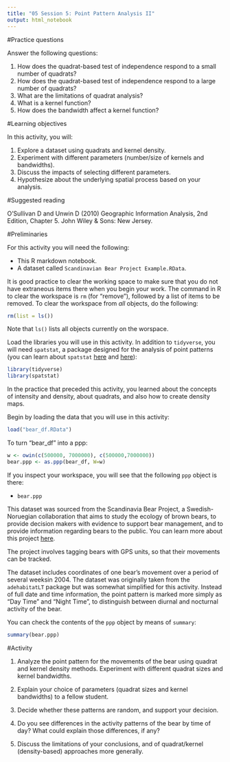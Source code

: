 ---
title: "05 Session 5: Point Pattern Analysis II"
output: html_notebook
---

#Practice questions

Answer the following questions:

1. How does the quadrat-based test of independence respond to a small number of quadrats?
2. How does the quadrat-based test of independence respond to a large number of quadrats?
3. What are the limitations of quadrat analysis?
4. What is a kernel function?
5. How does the bandwidth affect a kernel function?

#Learning objectives

In this activity, you will:

1. Explore a dataset using quadrats and kernel density.
2. Experiment with different parameters (number/size of kernels and bandwidths).
3. Discuss the impacts of selecting different parameters.
4. Hypothesize about the underlying spatial process based on your analysis.

#Suggested reading

O'Sullivan D and Unwin D (2010) Geographic Information Analysis, 2nd Edition, Chapter 5. John Wiley & Sons: New Jersey.

#Preliminaries

For this activity you will need the following:

* This R markdown notebook.
* A dataset called `Scandinavian Bear Project Example.RData`.

It is good practice to clear the working space to make sure that you do not have extraneous items there when you begin your work. The command in R to clear the workspace is `rm` (for "remove"), followed by a list of items to be removed. To clear the workspace from _all_ objects, do the following:
```{r}
rm(list = ls())
```

Note that `ls()` lists all objects currently on the worspace.

Load the libraries you will use in this activity. In addition to `tidyverse`, you will need `spatstat`, a package designed for the analysis of point patterns (you can learn about `spatstat` [here](https://cran.r-project.org/web/packages/spatstat/vignettes/getstart.pdf) and [here](http://spatstat.org/resources/spatstatJSSpaper.pdf)):
```{r}
library(tidyverse)
library(spatstat)
```

In the practice that preceded this activity, you learned about the concepts of intensity and density, about quadrats, and also how to create density maps. 

Begin by loading the data that you will use in this activity:
```{r}
load("bear_df.RData")
```

To turn "bear_df" into a ppp: 
```{r}
w <- owin(c(500000, 7000000), c(500000,7000000))
bear.ppp <- as.ppp(bear_df, W=w)
```

If you inspect your workspace, you will see that the following `ppp` object is there:

* `bear.ppp`

This dataset was sourced from the Scandinavia Bear Project, a Swedish-Noruegian collaboration that aims to study the ecology of brown bears, to provide decision makers with evidence to support bear management, and to provide information regarding bears to the public. You can learn more about this project [here](http://bearproject.info/about-the-project/).

The project involves tagging bears with GPS units, so that their movements can be tracked.

The dataset includes coordinates of one bear's movement over a period of several weeksin 2004. The dataset was originally taken from the `adehabitatLT` package but was somewhat simplified for this activity. Instead of full date and time information, the point pattern is marked more simply as "Day Time" and "Night Time", to distinguish between diurnal and nocturnal activity of the bear.

You can check the contents of the `ppp` object by means of `summary`:
```{r}
summary(bear.ppp)
```

#Activity

1. Analyze the point pattern for the movements of the bear using quadrat and kernel density methods. Experiment with different quadrat sizes and kernel bandwidths. 

2. Explain your choice of parameters (quadrat sizes and kernel bandwidths) to a fellow student.

3. Decide whether these patterns are random, and support your decision.

4. Do you see differences in the activity patterns of the bear by time of day? What could explain those differences, if any? 

5. Discuss the limitations of your conclusions, and of quadrat/kernel (density-based) approaches more generally.